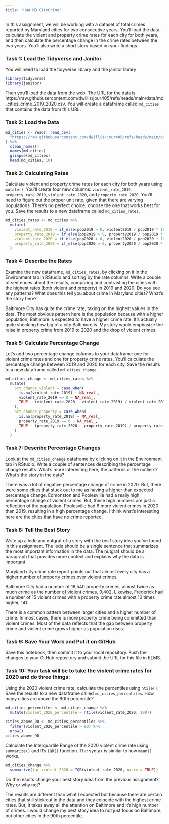 ```yaml
---
title: "HW4 MD CityCrime"
---
```


In this assignment, we will be working with a dataset of total crimes reported by Maryland cities for two consecutive years. You'll load the data, calculate the violent and property crime rates for each city for both years, and then calculate the percentage change in the crime rates between the two years. You'll also write a short story based on your findings.

### Task 1: Load the Tidyverse and Janitor

You will need to load the tidyverse library and the janitor library

```r
library(tidyverse)
library(janitor)
```

Then you'll load the data from the web. The URL for the data is: https://raw.githubusercontent.com/dwillis/jour405/refs/heads/main/data/md_cities_crime_2019_2020.csv. You will create a dataframe called `md_cities` that contains the data from this URL.

### Task 2: Load the Data

```r
md_cities <- readr::read_csv(
  "https://raw.githubusercontent.com/dwillis/jour405/refs/heads/main/data/md_cities_crime_2019_2020.csv"
) %>%
  clean_names()
  names(md_cities)
  glimpse(md_cities)
  head(md_cities, 10)
```
### Task 3: Calculating Rates

Calculate violent and property crime rates for each city for both years using `mutate()`. You'll create four new columns: `violent_rate_2019`, `property_rate_2019`, `violent_rate_2020`, and `property_rate_2020`. You'll need to figure out the proper unit rate, given that there are varying populations. There's no perfect choice; choose the one that works best for you. Save the results to a new dataframe called `md_cities_rates`.

```r
md_cities_rates <- md_cities %>%
  mutate(
    violent_rate_2019 = if_else(pop2019 > 0, violent2019 / pop2019 * 10000, NA_real_),
    property_rate_2019 = if_else(pop2019 > 0, property2019 / pop2019 * 10000, NA_real_),
    violent_rate_2020 = if_else(pop2020 > 0, violent2020 / pop2020 * 10000, NA_real_),
    property_rate_2020 = if_else(pop2020 > 0, property2020 / pop2020 * 10000, NA_real_)
  )

```

### Task 4: Describe the Rates

Examine the new dataframe, `md_cities_rates`, by clicking on it in the Environment tab in RStudio and sorting by the rate columns. Write a couple of sentences about the results, comparing and contrasting the cities with the highest rates (both violent and property) in 2019 and 2020. Do you see any patterns? What does this tell you about crime in Maryland cities? What's the story here?

Baltimore City has quite the crime rate, taking on the highest values in the data. The most obvious pattern here is the population because with a higher population, Baltimore is expected to have a higher crime rate. It's actually quite shocking how big of a city Baltimore is. My story would emphasize the raise in property crime from 2019 to 2020 and the drop of violent crimes.


### Task 5: Calculate Percentage Change

Let's add two percentage change columns to your dataframe: one for violent crime rates and one for property crime rates. You'll calculate the percentage change between 2019 and 2020 for each city. Save the results to a new dataframe called `md_cities_change`.

```r

md_cities_change <- md_cities_rates %>%
  mutate(
    pct_change_violent = case_when(
      is.na(violent_rate_2019) ~ NA_real_,
      violent_rate_2019 == 0 ~ NA_real_,   
      TRUE ~ (violent_rate_2020 - violent_rate_2019) / violent_rate_2019 * 100
    ),
    pct_change_property = case_when(
      is.na(property_rate_2019) ~ NA_real_,
      property_rate_2019 == 0 ~ NA_real_,
      TRUE ~ (property_rate_2020 - property_rate_2019) / property_rate_2019 * 100
    )
  )

```

### Task 7: Describe Percentage Changes

Look at the `md_cities_change` dataframe by clicking on it in the Environment tab in RStudio. Write a couple of sentences describing the percentage change results. What's more interesting here, the patterns or the outliers? What's the story in the data?

There was a lot of negative percentage change of crime in 2020. But, there were some cities that stuck out to me as having a higher than expected percentage change. Edmonston and Poolesville had a really high percentage change of violent crimes. But, these high numbers are just a reflection of the population. Poolesville had 6 more violent crimes in 2020 than 2019, resulting in a high percentage change. I think what's interesting here are the cities that have no crime reported.

### Task 8: Tell the Best Story

Write up a lede and nutgraf of a story with the _best_ story idea you've found in this assignment. The lede should be a single sentence that summarizes the most important information in the data. The nutgraf should be a paragraph that provides more context and explains why the data is important.

Maryland city crime rate report points out that  almost every city has a higher number of property crimes over violent crimes.

Baltimore City had a number of 18,540 property crimes, almost twice as much crime as the number of violent crimes, 9,402.
Likewise, Frederick had a number of 15 violent crimes with a property crime rate almost 10 times higher, 141. 

There is a common pattern between larger cities and a higher number of crime. In most cases, there is more property crime being committed than violent crimes. Most of the data reflects that the gap between property crime and violent crime grows higher as population rises.

### Task 9: Save Your Work and Put it on GitHub

Save this notebook, then commit it to your local repository. Push the changes to your GitHub repository and submit the URL for this file in ELMS.

### Task 10: Your task will be to take the violent crime rates for 2020 and do three things:

Using the 2020 violent crime rate, calculate the percentiles using `ntile()`. Save the results to a new dataframe called `md_cities_percentiles`. How many cities are above the 90th percentile?
```r
md_cities_percentiles <- md_cities_change %>%
  mutate(violent_2020_percentile = ntile(violent_rate_2020, 100))

cities_above_90 <- md_cities_percentiles %>%
  filter(violent_2020_percentile > 90) %>%
  nrow()
cities_above_90

```
Calculate the Interquartile Range of the 2020 violent crime rate using `summarize()` and R's `IQR()` function. The syntax is similar to how `mean()` works.
```r
md_cities_change %>%
  summarize(iqr_violent_2020 = IQR(violent_rate_2020, na.rm = TRUE))
```
Do the results change your best story idea from the previous assignment? Why or why not?

The results are different than what I expected but because there are certain cities that still stick out in the data and they coincide with the highest crime rates. But, it takes away all the attention on Baltimore and it's high number of crimes. I would change my best story idea to not just focus on Baltimore, but other cities in the 90th percentile.